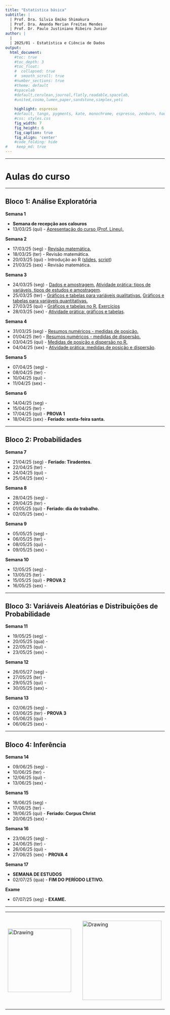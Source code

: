 ```yaml
---
title: "Estatística básica"
subtitle: |
  | Prof. Dra. Silvia Emiko Shimakura
  | Prof. Dra. Amanda Merian Freitas Mendes
  | Prof. Dr. Paulo Justiniano Ribeiro Junior
author: |
  |
  | 2025/01 - Estatística e Ciência de Dados
output:
  html_document:                    
    #toc: true                       
    #toc_depth: 3                    
    #toc_float:                      
    #  collapsed: true
    #  smooth_scroll: true
    #number_sections: true           
    #theme: default
    #spacelab
    #default,cerulean,journal,flatly,readable,spacelab,
    #united,cosmo,lumen,paper,sandstone,simplex,yeti
    
    highlight: espresso
    #default, tango, pygments, kate, monochrome, espresso, zenburn, haddock, and textmate
    #css: styles.css                
    fig_width: 7                    
    fig_height: 6                   
    fig_caption: true               
    fig_align: 'center'
    #code_folding: hide              
#    keep_md: true
---
```


---

# Aulas do curso

---

## Bloco 1: Análise Exploratória

**Semana 1**

 - **Semana de recepção aos calouros**
 - 13/03/25 (qui) - [Apresentação do curso (Prof. Lineu).](slides/100-introducao.pdf)

**Semana 2**

 - 17/03/25 (seg) - [Revisão matemática.](slides/000-revisao-matematica.pdf)
 - 18/03/25 (ter) - Revisão matemática.
 - 20/03/25 (qui) - Introdução ao R ([slides](slides/000-introducao-ao-r.pdf), [script](praticas-R/000-ambientacao-ao-R.R))
 - 21/03/25 (sex) - Revisão matemática.
    
**Semana 3**

 - 24/03/25 (seg) - [Dados e amostragem.](slides/101-dados-e-amostragem.pdf) [Atividade prática: tipos de variáveis, tipos de estudos e amostragem](praticas-aula/100-variaveis-estudos-amostragem-enunciados.pdf).
 - 25/03/25 (ter) - [Gráficos e tabelas para variáveis qualitativas.](slides/102-exploratoria-quali-uni-tabelas-graficos.pdf) [Gráficos e tabelas para variáveis quantitativas.](slides/103-exploratoria-quant-uni-tabelas-graficos.pdf)
 - 27/03/25 (qui) - [Gráficos e tabelas no R.](praticas-R/100-graficos-tabelas-uni.R) [Exercícios](praticas-R/exercicios01ce301.html)
 - 28/03/25 (sex) - [Atividade prática: gráficos e tabelas](praticas-aula/101-tabelas-graficos-quali-quant-solucao.pdf).
    
**Semana 4**

 - 31/03/25 (seg) - [Resumos numéricos - medidas de posição.](slides/104-exploratoria-medidas-posicao.pdf)
 - 01/04/25 (ter) - [Resumos numéricos - medidas de dispersão.](slides/105-exploratoria-medidas-dispersao.pdf)
 - 03/04/25 (qui) - [Medidas de posição e dispersão no R.](praticas-R/101-medidas-uni.R)
 - 04/04/25 (sex) - [Atividade prática: medidas de posição e dispersão](praticas-aula/102-medidas-posicao-dispersao-solucao.pdf).
    
**Semana 5**

 - 07/04/25 (seg) - 
 - 08/04/25 (ter) - 
 - 10/04/25 (qui) - 
 - 11/04/25 (sex) - 
    
**Semana 6**

 - 14/04/25 (seg) - 
 - 15/04/25 (ter) - 
 - 17/04/25 (qui) - **PROVA 1**
 - 18/04/25 (sex) - **Feriado: sexta-feira santa.**

---

## Bloco 2: Probabilidades

**Semana 7**

 - 21/04/25 (seg) - **Feriado: Tiradentes.**
 - 22/04/25 (ter) - 
 - 24/04/25 (qui) - 
 - 25/04/25 (sex) - 

**Semana 8**

 - 28/04/25 (seg) - 
 - 29/04/25 (ter) - 
 - 01/05/25 (qui) - **Feriado: dia do trabalho.**
 - 02/05/25 (sex) - 
    
**Semana 9**

 - 05/05/25 (seg) - 
 - 06/05/25 (ter) - 
 - 08/05/25 (qui) - 
 - 09/05/25 (sex) - 
    
**Semana 10**

 - 12/05/25 (seg) - 
 - 13/05/25 (ter) - 
 - 15/05/25 (qui) - **PROVA 2**
 - 16/05/25 (sex) - 

---

## Bloco 3: Variáveis Aleatórias e Distribuições de Probabilidade

**Semana 11**

 - 19/05/25 (seg) - 
 - 20/05/25 (qua) - 
 - 22/05/25 (qui) - 
 - 23/05/25 (sex) - 

**Semana 12**

 - 26/05/27 (seg) - 
 - 27/05/25 (ter) - 
 - 29/05/25 (qui) - 
 - 30/05/25 (sex) - 
    
**Semana 13**

 - 02/06/25 (seg) - 
 - 03/06/25 (ter) - **PROVA 3**
 - 05/06/25 (qui) - 
 - 06/06/25 (sex) - 

---

## Bloco 4: Inferência

**Semana 14**

 - 09/06/25 (seg) - 
 - 10/06/25 (ter) - 
 - 12/06/25 (qui) - 
 - 13/06/25 (sex) - 

**Semana 15**

 - 16/06/25 (seg) - 
 - 17/06/25 (ter) - 
 - 19/06/25 (qui) - **Feriado: Corpus Christ**
 - 20/06/25 (sex) - 
    
**Semana 16**

 - 23/06/25 (seg) - 
 - 24/06/25 (ter) - 
 - 26/06/25 (qui) - 
 - 27/06/25 (sex) - **PROVA 4**
 
**Semana 17**

 - **SEMANA DE ESTUDOS**
 - 02/07/25 (qua) - **FIM DO PERÍODO LETIVO.**
    
**Exame**

 - 07/07/25 (seg) - **EXAME.**

---

<center>

<table><tr>

<td> <img src="img/ufpr-transparent-600px.png" alt="Drawing" style="width: 200px;"/> </td>

<td> &nbsp; &nbsp; &nbsp; &nbsp; &nbsp; &nbsp; </td>

<td> <img src="img/dest-texto-2.png" alt="Drawing" style="width: 250px;"/> </td>

<td> &nbsp; &nbsp; &nbsp; &nbsp; &nbsp; &nbsp; </td>

<td> <img src="img/leg.png" alt="Drawing" style="width: 300px;"/> </td>

</center>


<div class="tocify-extend-page" data-unique="tocify-extend-page" style="height: 0;"></div>